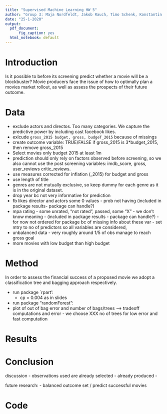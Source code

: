 ```yaml
---
title: "Supervised Machine Learning HW 5"
author: "Group 3: Maja Nordfeldt, Jakob Rauch, Timo Schenk, Konstantin Sommer"
date: "25-1-2020"
output:
  pdf_document:
      fig_caption: yes
  html_notebook: default
---
```


# Introduction
Is it possible to before its screening predict whether a movie will be a blockbuster? Movie producers face the issue of how to optimally plan a movies market rollout, as well as assess the prospects of their future outcome.


# Data
- exclude actors and directos. Too many categories. We capture the predictive power by including cast facebook likes.
- exlcude `gross_2015 budget, gross, budgeT_2015` because of missings
- create outcome variable: TRUE/FALSE if  gross_2015 is 3*budget_2015, then remove gross_2015 
- Select movies only budget 2015 at least 1m
- prediction should only rely on factors observed before screening, so we also cannot use the post screening variables: imdb_score, gross, user_reviews critic_reviews.
- use measures corrected for inflation (\_2015) for budget and gross
- use length of title
- genres are not mutually exclusive, so keep dummy for each genre as it is in the original dataset.
- drop year bc not very informative for prediction
- fb likes director and actors some 0 values - prob not having (included in package results- package can handle?)
- mpa rating - some unrated, "not rated", passed, some "X" - we don't know meaning - (included in package results - package can handle?) - for now not ordered for package bc of missing info about these var - set mtry to no of predictors so all variables are considered, 
- unbalanced data - very roughly around 1/5 of obs manage to reach gross goal 
- more movies with low budget than high budget

# Method
In order to assess the financial success of a proposed movie we adopt a classification tree and bagging approach respectively.

- run package ´rpart':
  - cp = 0.004 as in slides

- run package "randomForest":
- plot of out of bag error and number of bags/trees ---> tradeoff computations and error - we choose XXX no of trees for low error and fast computation




# Results



# Conclusion

discussion
- observations used are already selected - already produced - 

future research:
- balanced outcome set / predict successful movies


# Code
```r
```
